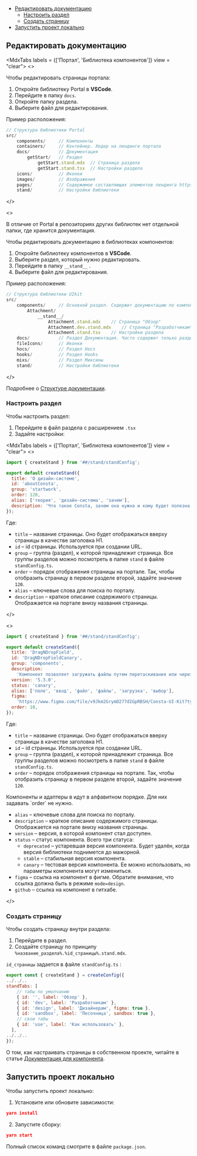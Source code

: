 
<MdxMenu>

- [Редактировать документацию](#редактировать-документацию)
  - [Настроить раздел](#настроить-раздел)
  - [Создать страницу](#создать-страницу)
- [Запустить проект локально](#запустить-проект-локально)

</MdxMenu>

## Редактировать документацию

<MdxTabs labels = {['Портал', 'Библиотека компонентов']} view = "clear">
<>

Чтобы редактировать страницы портала:

1. Откройте библиотеку Portal в **VSCode**.
2. Перейдите в папку `docs`.
3. Откройте папку раздела.
4. Выберите файл для редактирования.

Пример расположения:

```jsx
// Структура библиотеки Portal
src/
	components/     // Компоненты
	containers/     // Контейнер. Хедер на лендинге портала
	docs/           // Документация
		getStart/   // Раздел
			getStart.stand.mdx	// Страница раздела
			getStart.stand.tsx	// Настройки раздела
	icons/          // Иконки
	images/         // Изображения
	pages/          // Содержимое составляющих элементов лендинга https://consta.design/
	stand/          // Настройки библиотеки
```

</>

<>

В отличие от Portal в репозиториях других библиотек нет отдельной папки, где хранится документация.

Чтобы редактировать документацию в библиотеках компонентов:

1. Откройте библиотеку компонентов в **VSCode**.
2. Выберите раздел, который нужно редактировать.
3. Перейдите в папку `__stand__` .
4. Выберите файл для редактирования.

Пример расположения:

```jsx
// Структура библиотеки UIkit
src/
	components/     // Основной раздел. Содержит документацию по компонентам UIkit
		Attachment/
			__stand__/
				Attachment.stand.mdx	// Страница "Обзор"
				Attachment.dev.stand.mdx	// Страница "Разработчикам"
				Attachment.stand.tsx	// Настройки раздела
	docs/           // Раздел Документация. Часто содержит только раздел Быстрый старт.
	fileIcons/      // Иконки
	hocs/           // Раздел Hocs
	hooks/          // Раздел Hooks
	mixs/           // Раздел Миксины
	stand/          // Настройки библиотеки
```

</>
</MdxTabs>

Подробнее о [Структуре документации](##LIBS.LIB.STAND/lib:portal/stand:portal-documentation-structure).

### Настроить раздел

Чтобы настроить раздел:

1. Перейдите в файл раздела с расширением `.tsx`
2. Задайте настройки:

<MdxTabs labels = {['Портал', 'Библиотека компонентов']} view = "clear">
<>

```jsx
import { createStand } from '##/stand/standConfig';

export default createStand({
  title: 'О дизайн-системе',
  id: 'aboutConsta',
  group: 'startwork',
  order: 120,
  alias: ['теория', 'дизайн-система', 'зачем'],
  description: 'Что такое Consta, зачем она нужна и кому будет полезна',
});
```

Где:

- `title` – название страницы. Оно будет отображаться вверху страницы в качестве заголовка H1.
- `id` – id страницы. Используется при создании URL.
- `group` – группа (раздел), к которой принадлежит страница. Все группы разделов можно посмотреть в папке `stand` в файле `standConfig.ts`.
- `order` – порядок отображения страницы на портале. Так, чтобы отобразить страницу в первом разделе второй, задайте значение `120`.
- `alias` – ключевые слова для поиска по порталу.
- `description` – краткое описание содержимого страницы. Отображается на портале внизу названия страницы.

</>

<>

```jsx
import { createStand } from '##/stand/standConfig';

export default createStand({
  title: 'DragNDropField',
  id: 'DragNDropFieldCanary',
  group: 'components',
  description:
    'Компонент позволяет загружать файлы путем перетаскивания или через диалоговое окно',
  version: '5.3.0',
  status: 'canary',
  alias: ['поле', 'ввод', 'файл', 'файлы', 'загрузка', 'выбор'],
  figma:
    'https://www.figma.com/file/v9Jkm2GrymD277dIGpRBSH/Consta-UI-Kit?type=design&node-id=32774-0&mode=design',
  order: 10,
});
```

Где:

- `title` – название страницы. Оно будет отображаться вверху страницы в качестве заголовка H1.
- `id` – id страницы. Используется при создании URL.
- `group` – группа (раздел), к которой принадлежит страница. Все группы разделов можно посмотреть в папке `stand` в файле `standConfig.ts`.
- `order` – порядок отображения страницы на портале. Так, чтобы отобразить страницу в первом разделе второй, задайте значение `120`.

<MdxInformer status="normal">
  Компоненты и адаптеры в идут в алфавитном порядке. Для них задавать `order` не
  нужно.
</MdxInformer>

- `alias` – ключевые слова для поиска по порталу.
- `description` – краткое описание содержимого страницы. Отображается на портале внизу названия страницы.
- `version` – версия, в которой компонент стал доступен.
- `status` – статус компонента. Всего три статуса:
  - `deprecated` – устаревшая версия компонента. Будет удалён, когда версия библиотеки поднимется до мажорной.
  - `stable` – стабильная версия компонента.
  - `canary` – тестовая версия компонента. Ее можно использовать, но параметры компонента могут измениться.
- `figma` – ссылка на компонент в фигме. Обратите внимание, что ссылка должна быть в режиме `mode=design`.
- `github` – ссылка на компонент в гитхабе.

</>
</MdxTabs>

### Создать страницу

Чтобы создать страницу внутри раздела:

1. Перейдите в раздел.
2. Создайте страницу по принципу `%название_раздела%.%id_страницы%.stand.mdx`.

`id_страницы` задается в файле `standConfig.ts` :

```jsx
export const { createStand } = createConfig({
../../..
standTabs: [
    // табы по умолчанию
    { id: '', label: 'Обзор' },
    { id: 'dev', label: 'Разработчикам' },
    { id: 'design', label: 'Дизайнерам', figma: true },
    { id: 'sandbox', label: 'Песочница', sandbox: true },
    // свои табы
    { id: 'use', label: 'Как использовать' },
  ],
../../..
});
```

О том, как настраивать страницы в собственном проекте, читайте в статье [Документация для компонента](##LIBS.LIB.STAND/lib:portal/stand:portal-docs/hash:кастомная-вкладка).

## Запустить проект локально

Чтобы запустить проект локально:

1. Установите или обновите зависимости:

```json
yarn install
```

2. Запустите сборку:

```json
yarn start
```

Полный список команд смотрите в файле `package.json`.
